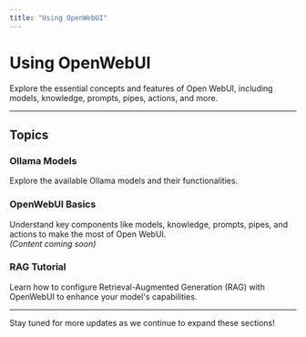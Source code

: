 ```yaml
---
title: "Using OpenWebUI"
---
```


# Using OpenWebUI

Explore the essential concepts and features of Open WebUI, including models, knowledge, prompts, pipes, actions, and more.

---

## Topics

### Ollama Models

Explore the available Ollama models and their functionalities.

### OpenWebUI Basics

Understand key components like models, knowledge, prompts, pipes, and actions to make the most of Open WebUI.  
*(Content coming soon)*

### RAG Tutorial

Learn how to configure Retrieval-Augmented Generation (RAG) with OpenWebUI to enhance your model's capabilities.

---

Stay tuned for more updates as we continue to expand these sections!
